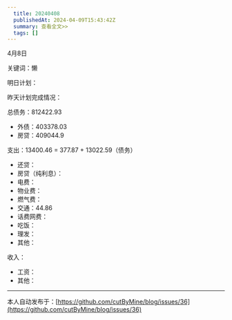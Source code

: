 ```yaml
---
  title: 20240408
  publishedAt: 2024-04-09T15:43:42Z
  summary: 查看全文>>
  tags: []
---
```


4月8日

关键词：懒

明日计划：

昨天计划完成情况：

总债务：812422.93
- 外债：403378.03
- 房贷：409044.9

支出：13400.46 = 377.87 + 13022.59（债务）
- 还贷：
- 房贷（纯利息）：
- 电费：
- 物业费：
- 燃气费：
- 交通：44.86
- 话费网费：
- 吃饭：
- 理发：
- 其他：

收入：
- 工资：
- 其他：


---
本人自动发布于：[https://github.com/cutByMine/blog/issues/36](https://github.com/cutByMine/blog/issues/36)
